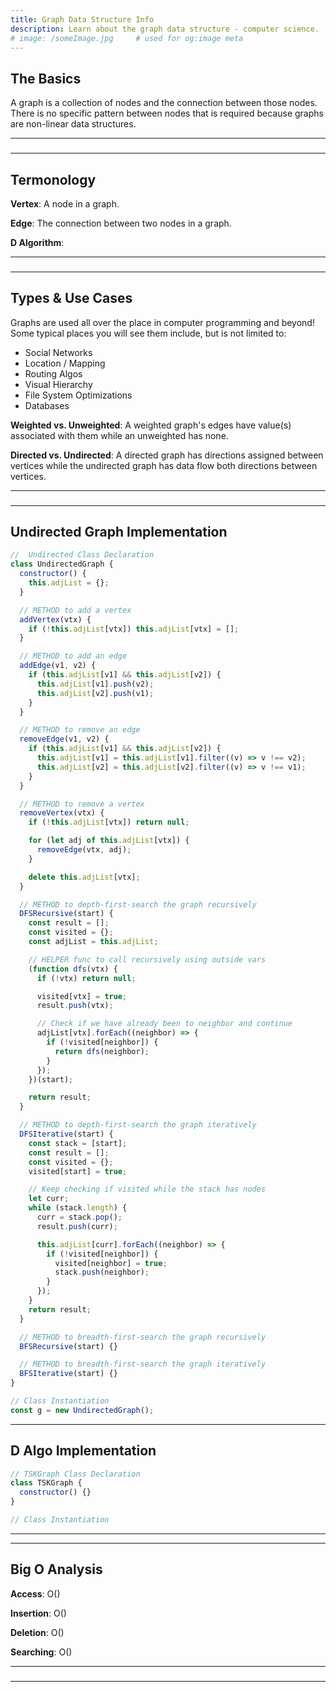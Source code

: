 ```yaml
---
title: Graph Data Structure Info
description: Learn about the graph data structure - computer science.
# image: /someImage.jpg     # used for og:image meta
---
```


## The Basics

A graph is a collection of nodes and the connection between those nodes.
There is no specific pattern between nodes that is required because graphs are non-linear data structures.

---

###

---

## Termonology

**Vertex**: A node in a graph.

**Edge**: The connection between two nodes in a graph.

**D Algorithm**:

---

###

---

## Types & Use Cases

Graphs are used all over the place in computer programming and beyond! Some typical places you will see them include, but is not limited to:

- Social Networks
- Location / Mapping
- Routing Algos
- Visual Hierarchy
- File System Optimizations
- Databases

**Weighted vs. Unweighted**: A weighted graph's edges have value(s) associated with them while an unweighted has none.

**Directed vs. Undirected**: A directed graph has directions assigned between vertices while the undirected graph has data flow both directions between vertices.

---

###

---

## Undirected Graph Implementation

```js title=scripts/undirected-adjacency-list-graph lineNumbers=true
//  Undirected Class Declaration
class UndirectedGraph {
  constructor() {
    this.adjList = {};
  }

  // METHOD to add a vertex
  addVertex(vtx) {
    if (!this.adjList[vtx]) this.adjList[vtx] = [];
  }

  // METHOD to add an edge
  addEdge(v1, v2) {
    if (this.adjList[v1] && this.adjList[v2]) {
      this.adjList[v1].push(v2);
      this.adjList[v2].push(v1);
    }
  }

  // METHOD to remove an edge
  removeEdge(v1, v2) {
    if (this.adjList[v1] && this.adjList[v2]) {
      this.adjList[v1] = this.adjList[v1].filter((v) => v !== v2);
      this.adjList[v2] = this.adjList[v2].filter((v) => v !== v1);
    }
  }

  // METHOD to remove a vertex
  removeVertex(vtx) {
    if (!this.adjList[vtx]) return null;

    for (let adj of this.adjList[vtx]) {
      removeEdge(vtx, adj);
    }

    delete this.adjList[vtx];
  }

  // METHOD to depth-first-search the graph recursively
  DFSRecursive(start) {
    const result = [];
    const visited = {};
    const adjList = this.adjList;

    // HELPER func to call recursively using outside vars
    (function dfs(vtx) {
      if (!vtx) return null;

      visited[vtx] = true;
      result.push(vtx);

      // Check if we have already been to neighbor and continue
      adjList[vtx].forEach((neighbor) => {
        if (!visited[neighbor]) {
          return dfs(neighbor);
        }
      });
    })(start);

    return result;
  }

  // METHOD to depth-first-search the graph iteratively
  DFSIterative(start) {
    const stack = [start];
    const result = [];
    const visited = {};
    visited[start] = true;

    // Keep checking if visited while the stack has nodes
    let curr;
    while (stack.length) {
      curr = stack.pop();
      result.push(curr);

      this.adjList[curr].forEach((neighbor) => {
        if (!visited[neighbor]) {
          visited[neighbor] = true;
          stack.push(neighbor);
        }
      });
    }
    return result;
  }

  // METHOD to breadth-first-search the graph recursively
  BFSRecursive(start) {}

  // METHOD to breadth-first-search the graph iteratively
  BFSIterative(start) {}
}

// Class Instantiation
const g = new UndirectedGraph();
```

---

## D Algo Implementation

```js title=scripts/type2 lineNumbers=true highlight={1,6}
// TSKGraph Class Declaration
class TSKGraph {
  constructor() {}
}

// Class Instantiation
```

---

---

## Big O Analysis

**Access**: O()

**Insertion**: O()

**Deletion**: O()

**Searching**: O()

---

###

---

<!-- #### Advantages

- 

#### Drawbacks

- 

---

###

--- -->

<!-- ## Advanced Graph Questions -->
